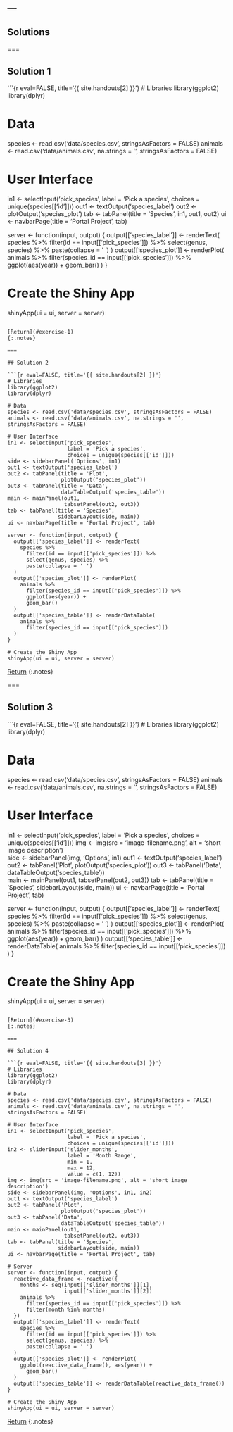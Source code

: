 ---
---

## Solutions

===

## Solution 1

```{r eval=FALSE, title='{{ site.handouts[2] }}'}
# Libraries
library(ggplot2)
library(dplyr)

# Data
species <- read.csv('data/species.csv', stringsAsFactors = FALSE)
animals <- read.csv('data/animals.csv', na.strings = '', stringsAsFactors = FALSE)

# User Interface
in1 <- selectInput('pick_species',
                   label = 'Pick a species',
                   choices = unique(species[['id']]))
out1 <- textOutput('species_label')
out2 <- plotOutput('species_plot')
tab <- tabPanel(title = 'Species',
                in1, out1, out2)
ui <- navbarPage(title = 'Portal Project', tab)

server <- function(input, output) {
  output[['species_label']] <- renderText(
    species %>%
      filter(id == input[['pick_species']]) %>%
      select(genus, species) %>%
      paste(collapse = ' ')
  )
  output[['species_plot']] <- renderPlot(
    animals %>%
      filter(species_id == input[['pick_species']]) %>%
      ggplot(aes(year)) +
      geom_bar()
  )
}

# Create the Shiny App
shinyApp(ui = ui, server = server)
```

[Return](#exercise-1)
{:.notes}

===

## Solution 2

```{r eval=FALSE, title='{{ site.handouts[2] }}'}
# Libraries
library(ggplot2)
library(dplyr)

# Data
species <- read.csv('data/species.csv', stringsAsFactors = FALSE)
animals <- read.csv('data/animals.csv', na.strings = '', stringsAsFactors = FALSE)

# User Interface
in1 <- selectInput('pick_species',
                   label = 'Pick a species',
                   choices = unique(species[['id']]))
side <- sidebarPanel('Options', in1)
out1 <- textOutput('species_label')
out2 <- tabPanel(title = 'Plot',
                 plotOutput('species_plot'))
out3 <- tabPanel(title = 'Data',
                 dataTableOutput('species_table'))                 
main <- mainPanel(out1,
                  tabsetPanel(out2, out3))
tab <- tabPanel(title = 'Species',
                sidebarLayout(side, main))
ui <- navbarPage(title = 'Portal Project', tab)

server <- function(input, output) {
  output[['species_label']] <- renderText(
    species %>%
      filter(id == input[['pick_species']]) %>%
      select(genus, species) %>%
      paste(collapse = ' ')
  )
  output[['species_plot']] <- renderPlot(
    animals %>%
      filter(species_id == input[['pick_species']]) %>%
      ggplot(aes(year)) +
      geom_bar()
  )
  output[['species_table']] <- renderDataTable(
    animals %>%
      filter(species_id == input[['pick_species']])
  )
}

# Create the Shiny App
shinyApp(ui = ui, server = server)
```

[Return](#exercise-2)
{:.notes}

===

## Solution 3

```{r eval=FALSE, title='{{ site.handouts[2] }}'}
# Libraries
library(ggplot2)
library(dplyr)

# Data
species <- read.csv('data/species.csv', stringsAsFactors = FALSE)
animals <- read.csv('data/animals.csv', na.strings = '', stringsAsFactors = FALSE)

# User Interface
in1 <- selectInput('pick_species',
                   label = 'Pick a species',
                   choices = unique(species[['id']]))
img <- img(src = 'image-filename.png', alt = 'short image description')                   
side <- sidebarPanel(img, 'Options', in1)
out1 <- textOutput('species_label')
out2 <- tabPanel('Plot',
                 plotOutput('species_plot'))
out3 <- tabPanel('Data',
                 dataTableOutput('species_table'))                 
main <- mainPanel(out1,
                  tabsetPanel(out2, out3))
tab <- tabPanel(title = 'Species',
                sidebarLayout(side, main))
ui <- navbarPage(title = 'Portal Project', tab)

server <- function(input, output) {
  output[['species_label']] <- renderText(
    species %>%
      filter(id == input[['pick_species']]) %>%
      select(genus, species) %>%
      paste(collapse = ' ')
  )
  output[['species_plot']] <- renderPlot(
    animals %>%
      filter(species_id == input[['pick_species']]) %>%
      ggplot(aes(year)) +
      geom_bar()
  )
  output[['species_table']] <- renderDataTable(
    animals %>%
      filter(species_id == input[['pick_species']])
  )
}

# Create the Shiny App
shinyApp(ui = ui, server = server)
```

[Return](#exercise-3)
{:.notes}

===

## Solution 4

```{r eval=FALSE, title='{{ site.handouts[3] }}'}
# Libraries
library(ggplot2)
library(dplyr)

# Data
species <- read.csv('data/species.csv', stringsAsFactors = FALSE)
animals <- read.csv('data/animals.csv', na.strings = '', stringsAsFactors = FALSE)

# User Interface
in1 <- selectInput('pick_species',
                   label = 'Pick a species',
                   choices = unique(species[['id']]))
in2 <- sliderInput('slider_months',
                   label = 'Month Range',
                   min = 1,
                   max = 12,
                   value = c(1, 12))
img <- img(src = 'image-filename.png', alt = 'short image description')
side <- sidebarPanel(img, 'Options', in1, in2)									    
out1 <- textOutput('species_label')
out2 <- tabPanel('Plot',
                 plotOutput('species_plot'))
out3 <- tabPanel('Data',
                 dataTableOutput('species_table'))                 
main <- mainPanel(out1,
                  tabsetPanel(out2, out3))
tab <- tabPanel(title = 'Species',
                sidebarLayout(side, main))
ui <- navbarPage(title = 'Portal Project', tab)

# Server
server <- function(input, output) {
  reactive_data_frame <- reactive({
    months <- seq(input[['slider_months']][1],
                  input[['slider_months']][2])
    animals %>%
      filter(species_id == input[['pick_species']]) %>%
      filter(month %in% months)
  })
  output[['species_label']] <- renderText(
    species %>%
      filter(id == input[['pick_species']]) %>%
      select(genus, species) %>%
      paste(collapse = ' ')
  )
  output[['species_plot']] <- renderPlot(
    ggplot(reactive_data_frame(), aes(year)) +
      geom_bar()
  )
  output[['species_table']] <- renderDataTable(reactive_data_frame())
}

# Create the Shiny App
shinyApp(ui = ui, server = server)
```

[Return](#exercise-4)
{:.notes}
